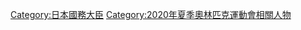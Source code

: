 {{catmore}}

[[Category:日本國務大臣|Category:日本國務大臣]]
[[Category:2020年夏季奧林匹克運動會相關人物|Category:2020年夏季奧林匹克運動會相關人物]]
